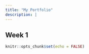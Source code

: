 ```yaml
---
title: "My Portfolio"
description: |
---
```

## Week 1

```r
knitr::opts_chunk$set(echo = FALSE)
```

